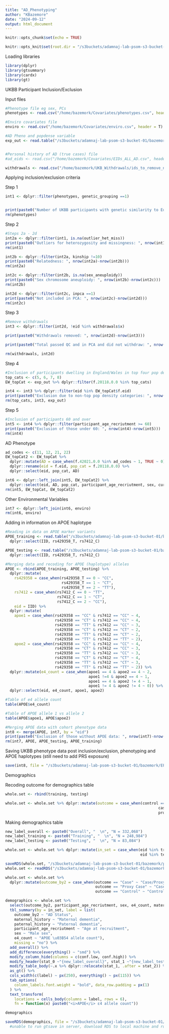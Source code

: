```yaml
---
title: "AD_Phenotyping"
author: "KBazemore"
date: "2024-09-12"
output: html_document
---
```


```r
knitr::opts_chunk$set(echo = TRUE)

knitr::opts_knit$set(root.dir = "/s3buckets/adamnaj-lab-psom-s3-bucket-01/bazemork/pathPRS-UKBB/phenotype")
```

Loading libraries
```r
library(dplyr)
library(gtsummary)
library(cardx)
library(gt)
```


UKBB Participant Inclusion/Exclusion

Input files
```r
#Phenotype file eg sex, PCs
phenotypes <- read.csv("/home/bazemork/Covariates/phenotypes.csv", header = T)

#Enviro covariates file 
enviro <- read.csv("/home/bazemork/Covariates/enviro.csv", header = T)

#AD Pheno and popdense variable
exp_out <- read.table("/s3buckets/adamnaj-lab-psom-s3-bucket-01/bazemork/EPID6210_Final/popdense_covar.txt", header = T)


#Personal history of AD (true cases) file
#ad_eids <- read.csv("/home/bazemork/Covariates/EIDs_ALL_AD.csv", header = T)

withdrawals <- read.csv("/home/bazemork/UKB_Withdrawals/ids_to_remove_nodups01112024.csv", header = T)
```


Applying inclusion/exclusion criteria

Step 1
```r
int1 <- dplyr::filter(phenotypes, genetic_grouping ==1)


print(paste0("Number of UKBB participants with genetic similarity to European reference populations: ", nrow(int1), "  Number of participants with genetic similarity to non-European reference populations: ", nrow(phenotypes)-nrow(int1)))
rm(phenotypes)
```
Step 2
```r
#Steps 2a - 2d
int2a <- dplyr::filter(int1, is.na(outlier_het_miss))
print(paste0("Outliers for heterozygosity and missingness: ", nrow(int1)-nrow(int2a)))
rm(int1)

int2b <- dplyr::filter(int2a, kinship !=10)
print(paste0("Relatedness: ", nrow(int2a)-nrow(int2b)))
rm(int2a)

int2c <- dplyr::filter(int2b, is.na(sex_aneuploidy))
print(paste0("Sex chromosome aneuploidy: ", nrow(int2b)-nrow(int2c)))
rm(int2b)

int2d <- dplyr::filter(int2c, inpca ==1)
print(paste0("Not included in PCA: ", nrow(int2c)-nrow(int2d)))
rm(int2c)
```

Step 3
```r
#Remove withdrawals
int3 <- dplyr::filter(int2d, !eid %in% withdrawals$x) 

print(paste0("Withdrawals removed: ", nrow(int2d)-nrow(int3)))

print(paste0("Total passed QC and in PCA and did not withdraw: ", nrow(int3)))

rm(withdrawals, int2d)
```

Step 4
```r
#Inclusion of participants dwelling in England/Wales in top four pop density categories
top_cats <- c(5, 6, 7, 8)
EW_topCat <- exp_out %>% dplyr::filter(f.20118.0.0 %in% top_cats)

int4 <- int3 %>% dplyr::filter(eid %in% EW_topCat$f.eid)
print(paste0("Exclusion due to non-top pop density categories: ", nrow(int3)-nrow(int4)))
rm(top_cats, int3, exp_out)
```

Step 5
```r
#Inclusion of participants 60 and over
int5 <- int4 %>% dplyr::filter(participant_age_recriutment >= 60)
print(paste0("Exclusion of those under 60: ", nrow(int4)-nrow(int5)))
rm(int4)
```

AD Phenotype
```r
ad_codes <- c(11, 12, 21, 22)
EW_topCat2 <- EW_topCat %>% 
  dplyr::mutate(AD = case_when(f.42021.0.0 %in% ad_codes ~ 1, TRUE ~ 0)) %>% 
  dplyr::rename(eid = f.eid, pop_cat = f.20118.0.0) %>%
  dplyr::select(eid, pop_cat, AD)

int6 <- dplyr::left_join(int5, EW_topCat2) %>%
  dplyr::select(eid, AD, pop_cat, participant_age_recriutment, sex, current_smoking, past_smoking, etoh_intake, etoh_10yrsago, pc1, pc2, pc3, pc4)
rm(int5, EW_topCat, EW_topCat2)
```

Other Environmental Variables
```r
int7 <- dplyr::left_join(int6, enviro)
rm(int6, enviro)
```

Adding in information on APOE haplotype
```r
#Reading in data on APOE marker variants
APOE_training <- read.table("/s3buckets/adamnaj-lab-psom-s3-bucket-01/bazemork/Kunkle_pathPRS/recoded_training_APOE2.raw", header = T) %>% 
  dplyr::select(IID, rs429358_T, rs7412_C)

APOE_testing <- read.table("/s3buckets/adamnaj-lab-psom-s3-bucket-01/bazemork/Kunkle_pathPRS/recoded_testing_APOE2.raw", header = T) %>% 
  dplyr::select(IID, rs429358_T, rs7412_C)

#Merging data and recoding for APOE (haplotype) alleles
APOE <- rbind(APOE_training, APOE_testing) %>% 
  dplyr::mutate(
    rs429358 = case_when(rs429358_T == 0 ~ "CC", 
                         rs429358_T == 1 ~ "CT", 
                         rs429358_T == 2 ~ "TT"), 
    rs7412 = case_when(rs7412_C == 0 ~ "TT", 
                       rs7412_C == 1 ~ "CT", 
                       rs7412_C == 2 ~ "CC"),
    eid = IID) %>%
  dplyr::mutate(
    apoe1 = case_when(rs429358 == "CC" & rs7412 == "CC" ~ 4, 
                      rs429358 == "CT" & rs7412 == "CC" ~ 4, 
                      rs429358 == "TT" & rs7412 == "CC" ~ 3, 
                      rs429358 == "CT" & rs7412 == "CT" ~ 2, 
                      rs429358 == "TT" & rs7412 == "CT" ~ 2, 
                      rs429358 == "TT" & rs7412 == "TT" ~ 2), 
    apoe2 = case_when(rs429358 == "CC" & rs7412 == "CC" ~ 4, 
                      rs429358 == "CT" & rs7412 == "CC" ~ 3, 
                      rs429358 == "TT" & rs7412 == "CC" ~ 3, 
                      rs429358 == "CT" & rs7412 == "CT" ~ 4, 
                      rs429358 == "TT" & rs7412 == "CT" ~ 3, 
                      rs429358 == "TT" & rs7412 == "TT" ~ 2)) %>%
  dplyr::mutate(e4_count = case_when(apoe1 == 4 & apoe2 == 4 ~ 2, 
                                     apoe1 !=4 & apoe2 == 4 ~ 1, 
                                     apoe1 == 4 & apoe2 != 4 ~ 1, 
                                     apoe1 != 4 & apoe2 != 4 ~ 0)) %>%
  dplyr::select(eid, e4_count, apoe1, apoe2)

#Table of e4 allele count 
table(APOE$e4_count)

#Table of APOE allele 1 vs allele 2
table(APOE$apoe1, APOE$apoe2)

#Merging APOE data with cohort phenotype data
int8 <- merge(APOE, int7, by = "eid")
print(paste0("Exclusion of those without APOE data: ", nrow(int7)-nrow(int8)))
rm(int7, APOE, APOE_testing, APOE_training)
```

Saving UKBB phenotype data post inclusion/exclusion, phenotyping and APOE haplotypes (still need to add PRS exposure)
```r
save(int8, file = "/s3buckets/adamnaj-lab-psom-s3-bucket-01/bazemork/EPID6210_Final/included_cohort.rds", quote = F, row.names = F)
```




Demographics

Recoding outcome for demographics table
```r
whole.set <- rbind(training, testing)

whole.set <- whole.set %>% dplyr::mutate(outcome = case_when(control == "Yes" ~ "Control",
                                                                    case == "Yes" ~ "Case",
                                                                    proxy == "Yes" ~ "Proxy Case"))
```

Making demographics table
```r
new_label_overall <- paste0("Overall", "  \n", "N = 332,068")
new_label_training <- paste0("Training", "  \n", "N = 248,984")
new_label_testing <- paste0("Testing", "  \n", "N = 83,084")

whole.set <- whole.set %>% dplyr::mutate(in_set = case_when(eid %in% training$eid ~ "training", 
                                                            eid %in% testing$eid ~ "testing"))

saveRDS(whole.set, "/s3buckets/adamnaj-lab-psom-s3-bucket-01/bazemork/pathPRS-UKBB/phenotype/data/final_cohort_phenotypes")
whole.set <- readRDS("/s3buckets/adamnaj-lab-psom-s3-bucket-01/bazemork/pathPRS-UKBB/phenotype/data/final_cohort_phenotypes")

whole.set <- whole.set %>%
  dplyr::mutate(outcome_by2 = case_when(outcome == "Case" ~ "Case/Proxy",
                                        outcome == "Proxy Case" ~ "Case/Proxy",
                                        outcome == "Control" ~ "Control"))

demographics <- whole.set %>% 
  select(outcome_by2, participant_age_recriutment, sex, e4_count, maternal_history, paternal_history, in_set) %>% 
  tbl_summary(by = in_set, label = list(
    outcome_by2 ~ "AD Status",
    maternal_history ~ "Maternal dementia", 
    paternal_history ~ "Paternal dementia", 
    participant_age_recriutment ~ "Age at recruitment", 
    sex ~ "Male sex",
    e4_count ~ "APOE \u03B54 allele count"),
    missing = "no") %>% 
  add_overall() %>% 
  add_difference(everything() ~ "smd") %>% 
  modify_column_hide(columns = c(conf.low, conf.high)) %>%
  modify_header(stat_0 ~"{new_label_overall}", stat_1 ~"{new_label_testing}", stat_2 ~"{new_label_training}", estimate ~"SMD") %>%
  modify_table_body(~.x %>% dplyr::relocate(stat_1, .after = stat_2)) %>%
  as_gt() %>%
  cols_width(c(label) ~ px(250), everything() ~ px(115)) %>%
  tab_options(
    column_labels.font.weight = "bold", data_row.padding = px(1)
  ) %>%
  text_transform(
    locations = cells_body(columns = label, rows = 6),
    fn = function(x) paste0("<i>APOE</i> ε4 allele count")) 

demographics

saveRDS(demographics, file = "/s3buckets/adamnaj-lab-psom-s3-bucket-01/bazemork/pathPRS-UKBB/phenotype/data/demographics_traintest")
  #unable to run gtsave in server, download RDS to local machine and run gtsave there

```
